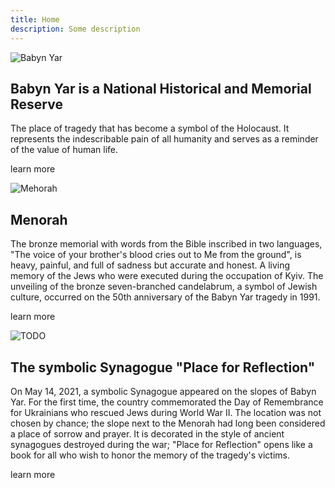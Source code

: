 ```yaml
---
title: Home
description: Some description
---
```


<Image src="/assets/main/img_0.webp" alt="Babyn Yar" />

## Babyn Yar is a National Historical and Memorial Reserve

The place of tragedy that has become a symbol of the Holocaust.
It represents the indescribable pain of all humanity and serves
as a reminder of the value of human life.

<LinkButton href="#">learn more</LinkButton>

<Image src="/assets/main/img_1.webp" alt="Mehorah" />

## Menorah

The bronze memorial with words from the Bible inscribed in two languages,
"The voice of your brother's blood cries out to Me from the ground",
is heavy, painful, and full of sadness but accurate and honest. A living
memory of the Jews who were executed during the occupation of Kyiv.
The unveiling of the bronze seven-branched candelabrum, a symbol of Jewish
culture, occurred on the 50th anniversary of the Babyn Yar tragedy in 1991.

<LinkButton href="#">learn more</LinkButton>

<Image src="/assets/main/img_2.webp" alt="TODO" />

## The symbolic Synagogue "Place for Reflection"

On May 14, 2021, a symbolic Synagogue appeared on the slopes of Babyn Yar. 
For the first time, the country commemorated the Day of Remembrance for Ukrainians
who rescued Jews during World War II. The location was not chosen by chance;
the slope next to the Menorah had long been considered a place of sorrow and prayer. 
It is decorated in the style of ancient synagogues destroyed during the war;
"Place for Reflection" opens like a book for all who wish to honor the memory of
the tragedy's victims.

<LinkButton href="#">learn more</LinkButton>
